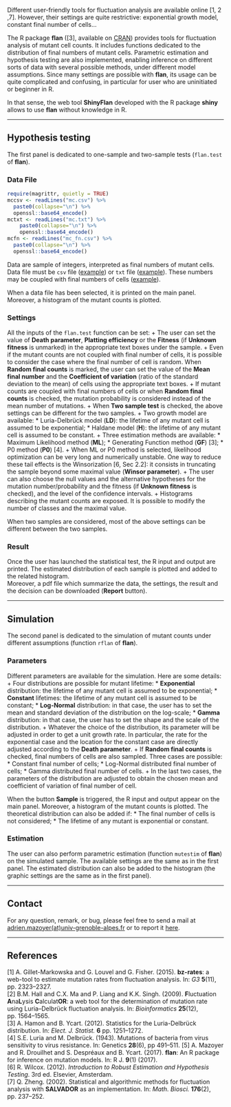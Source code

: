 
<!-- A pdf version is available [here](Manual.pdf) -->

Different user-friendly tools for fluctuation analysis are available online
[1, 2 ,7]. However, their settings are quite restrictive: exponential growth model, constant final number of cells...

The R package **flan** ([3], available on [CRAN](https://cran.r-project.org/package=flan)) provides tools for
fluctuation analysis of mutant cell counts. It includes functions dedicated to the distribution of final numbers of mutant cells. Parametric estimation and hypothesis testing are also implemented, enabling inference on different sorts of data with several possible methods, under different model assumptions.
Since many settings are possible with **flan**, its usage can be quite complicated and confusing, in particular for user who are uninitiated or beginner in R.

In that sense, the web tool **ShinyFlan** developed with the R package **shiny** allows to use **flan** without knowledge in R.

***
## Hypothesis testing
The first panel is dedicated to one-sample and two-sample tests (`flan.test` of **flan**).

### Data File
```r
require(magrittr, quietly = TRUE)
mccsv <- readLines("mc.csv") %>%
  paste0(collapse="\n") %>%
  openssl::base64_encode()
mctxt <- readLines("mc.txt") %>%
    paste0(collapse="\n") %>%
    openssl::base64_encode()
mcfn <- readLines("mc_fn.csv") %>%
  paste0(collapse="\n") %>%
  openssl::base64_encode()
```

Data are sample of integers, interpreted as final numbers of mutant cells.
Data file must be `csv` file (<a download="mc.csv" href="`r sprintf('data:text/csv;base64,%s', mccsv)`">example</a>) or
`txt` file (<a download="mc.txt" href="`r sprintf('data:text/csv;base64,%s', mctxt)`">example</a>). These numbers may be coupled with final numbers of cells (<a download="mc_fn.csv" href="`r sprintf('data:text/csv;base64,%s', mcfn)`">example</a>).

When a data file has been selected, it is printed on the main panel.
Moreover, a histogram of the mutant counts is plotted.

### Settings

All the inputs of the `flan.test` function can be set:
+ The user can set the value of **Death parameter**, **Platting efficiency** or the **Fitness** (if **Unknown fitness** is unmarked) in the appropriate text boxes under the sample.
+ Even if the mutant counts are not coupled with final number of cells, it is possible to consider the case where the final number of cell is random. When **Random final counts** is marked, the user can set the value of the **Mean final number** and the **Coefficient of variation** (ratio of the standard deviation to the mean) of cells using the appropriate text boxes.
+ If mutant counts are coupled with final numbers of cells or when **Random final counts** is checked, the mutation probability is considered instead of the mean number of mutations.
+ When **Two sample test** is checked, the above settings can be different for the two samples.
+ Two growth model are available:
  * Luria-Delbrück model (**LD**): the lifetime of any mutant cell is assumed to be exponential;
  * Haldane model (**H**): the lifetime of any mutant cell is assumed to be constant.
+ Three estimation methods are available:
  * Maximum Likelihood method (**ML**);
  * Generating Function method (**GF**) [3];
  * P0 method (**P0**) [4].
+ When ML or P0 method is selected, likelihood optimization can be very long and numerically unstable. One way to reduce these tail effects is the Winsorization [6, Sec 2.2]: it consists in truncating the sample beyond some maximal value (**Winsor parameter**).
+ The user can also choose the null values and the alternative hypotheses for the mutation number/probability and the fitness (if **Unknown fitness** is checked), and the level of the confidence intervals.
+ Histograms describing the mutant counts are exposed. It is possible to modify the number of classes and the maximal value.

When two samples are considered, most of the above settings can be different between the two samples.

### Result

Once the user has launched the statistical test, the R input and output are printed.
The estimated distribution of each sample is plotted and added to the related histogram.   
Moreover, a pdf file which summarize the data, the settings, the result and the decision can be downloaded (**Report** button).

***
## Simulation
The second panel is dedicated to the simulation of mutant counts under different assumptions (function `rflan` of **flan**).

### Parameters
Different parameters are available for the simulation. Here are some details:
+ Four distributions are possible for mutant lifetime:
  * **Exponential** distribution: the lifetime of any mutant cell is assumed to be exponential;
  * **Constant** lifetimes: the lifetime of any mutant cell is assumed to be constant;
  * **Log-Normal** distribution: in that case, the user has to set the mean and standard deviation of the distribution on the log-scale;
  * **Gamma** distribution: in that case, the user has to set the shape and the scale of the distribution.
+ Whatever the choice of the distribution, its parameter will be adjusted in order to get a unit growth rate. In particular, the rate for the exponential case and the location for the constant case are directly adjusted according to the **Death parameter**.
+ If **Random final counts** is checked, final numbers of cells are also sampled. Three cases are possible:
  * Constant final number of cells;
  * Log-Normal distributed final number of cells;
  * Gamma distributed final number of cells.
+ In the last two cases, the parameters of the distribution are adjusted to obtain the chosen mean and coefficient of variation of final number of cell.

When the button **Sample** is triggered, the R input and output appear on the main panel.
Moreover, a histogram of the mutant counts is plotted. The theoretical distribution can also be added if:
  * The final number of cells is not considered;
  * The lifetime of any mutant is exponential or constant.

### Estimation

The user can also perform parametric estimation (function `mutestim` of **flan**) on the simulated sample. The available settings are the same as in the first panel. The estimated distribution can also be added to the histogram (the graphic settings are the same as in the first panel).

***
## Contact
For any question, remark, or bug, please feel free to send a mail at [adrien.mazoyer(at)univ-grenoble-alpes.fr](mailto:adrien.mazoyer@univ-grenoble-alpes.fr) or to report it [here](https://github.com/AdriMaz/ShinyFlan/issues).

***
## References
[1] A. Gillet-Markowska and G. Louvel and G. Fisher. (2015). **bz-rates**: a web-tool to estimate mutation rates from fluctuation analysis. In: _G3_ **5**(11), pp. 2323--2327.      
[2] B.M. Hall and C.X. Ma and P. Liang and K.K. Singh. (2009). **F**luctuation **A**na**L**ysis **C**alculat**OR**: a web tool for the determination of mutation rate using Luria–Delbrück fluctuation analysis. In: _Bioinformatics_ **25**(12), pp. 1564--1565.      
[3] A. Hamon and B. Ycart. (2012). Statistics for the Luria-Delbrück distribution. In: _Elect. J. Statist._ **6** pp. 1251--1272.   
[4] S.E. Luria and M. Delbrück. (1943). Mutations of bacteria from virus sensitivity to virus resistance. In: Genetics **28**(6), pp 491--511.
[5] A. Mazoyer and R. Drouilhet and S. Despréaux and B. Ycart. (2017). **flan**: An R package for inference on mutation models. In: R J. **9**(1) (2017).   
[6] R. Wilcox. (2012). _Introduction to Robust Estimation and Hypothesis Testing_. 3rd ed. Elsevier, Amsterdam.   
[7] Q. Zheng. (2002). Statistical and algorithmic methods for fluctuation analysis with **SALVADOR** as an implementation. In: _Math. Biosci._ **176**(2), pp. 237--252.   
